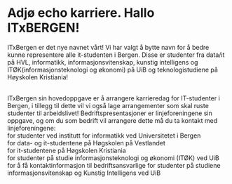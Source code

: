 
# Adjø echo karriere. Hallo ITxBERGEN!

ITxBergen er det nye navnet vårt! Vi har valgt å bytte navn for å bedre kunne representere alle it-studenten i Bergen. Disse er studenter fra data/it på HVL, informatikk, informasjonsvitenskap, kunstig intelligens og ITØK(informasjonsteknologi og økonomi) på UiB og teknologistudiene på Høyskolen Kristiania!

<br />
ITxBergen sin hovedoppgave er å arrangere karrieredag for IT-studenter i Bergen,
i tillegg til dette vil vi også lage arrangementer som skal ruste studenter til arbeidslivet!
Bedriftspresentasjoner er linjeforeningene sin oppgave, og om du som bedrift vil
arrangere dette må du ta kontakt med linjeforeningene:
<br />
<ExternalLink
  href="https://echo.uib.no/om-echo/bedriftspresentasjon"
  linkText="echo bedkom"
/> for studenter ved institutt for informatikk ved Universitetet i Bergen
<br />
<ExternalLink
  href="https://rootlinjeforening.no/for-bedrifter/"
  linkText="Root Linjeforening"
/> for data- og it-studentene på Høgskolen på Vestlandet
<br />
<ExternalLink
  href="https://www.studentunionen.no/linjeforening-it"
  linkText="Cloud - Linjeforening for IT"
/> for it-studentene på Høgskolen Kristiania
<br />
<ExternalLink
  href="https://www.uib.no/econ/81444/econos-og-enigma"
  linkText="Enigma"
/> for studenter på studie informasjonsteknologi og økonomi (ITØK) ved UiB
<br />
<ExternalLink
  href="https://www.uib.no/infomedia/38184/enter-studentforeningen-ved-infomedia"
  linkText="Enter"
/> for å få kontaktinformasjon til bedriftsansvarlige for studenter på studiene
informasjonsvitenskap og Kunstig Intelligens ved UiB
